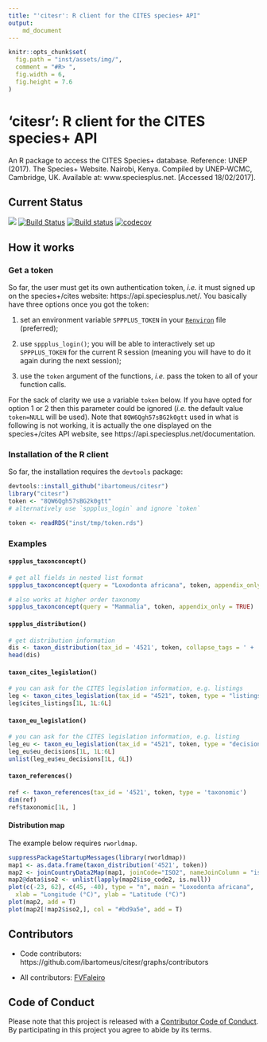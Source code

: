 ```yaml
---
title: "'citesr': R client for the CITES species+ API"
output:
    md_document
---
```



```r
knitr::opts_chunk$set(
  fig.path = "inst/assets/img/",
  comment = "#R> ",
  fig.width = 6,
  fig.height = 7.6
)
```

# 'citesr': R client for the CITES species+ API

An R package to access the CITES Species+ database. Reference:
UNEP (2017). The Species+ Website. Nairobi, Kenya. Compiled by UNEP-WCMC,
Cambridge, UK. Available at: www.speciesplus.net. [Accessed 18/02/2017].

## Current Status

![](https://img.shields.io/badge/citesr-InDevelopment-d7ae67.svg)
[![Build Status](https://travis-ci.org/ibartomeus/citesr.svg?branch=master)](https://travis-ci.org/ibartomeus/citesr)
[![Build status](https://ci.appveyor.com/api/projects/status/j8u04bwan0kqpn0f?svg=true)](https://ci.appveyor.com/project/KevCaz/citesr)
[![codecov](https://codecov.io/gh/ibartomeus/citesr/branch/master/graph/badge.svg)](https://codecov.io/gh/ibartomeus/citesr)


## How it works

### Get a token

So far, the user must get its own authentication token, *i.e.* it must
signed up on the species+/cites website: https://api.speciesplus.net/.
You basically have three options once you got the token:

1. set an environment variable `SPPPLUS_TOKEN` in your [`Renviron`](https://stat.ethz.ch/R-manual/R-devel/library/base/html/Startup.html) file (preferred);

2. use `sppplus_login()`; you will be able to interactively set up `SPPPLUS_TOKEN`
for the current R session (meaning you will have to do it again during the next session);

3. use the `token` argument of the functions, *i.e.* pass the token to all of your
function calls.


For the sack of clarity we use a variable `token` below. If you have opted
for option 1 or 2 then this parameter could be ignored (*i.e.* the default
value `token=NULL` will be used). Note that `8QW6Qgh57sBG2k0gtt` used in what
is following is not working, it is actually the one displayed on the
species+/cites API website, see https://api.speciesplus.net/documentation.



### Installation of the R client

So far, the installation requires the `devtools` package:

```R
devtools::install_github("ibartomeus/citesr")
library("citesr")
token <- "8QW6Qgh57sBG2k0gtt"
# alternatively use `sppplus_login` and ignore `token`
```

```R
token <- readRDS("inst/tmp/token.rds")
```

### Examples

#### `sppplus_taxonconcept()`

```R
# get all fields in nested list format
sppplus_taxonconcept(query = "Loxodonta africana", token, appendix_only = TRUE)
```

```R
# also works at higher order taxonomy
sppplus_taxonconcept(query = "Mammalia", token, appendix_only = TRUE)
```



#### `sppplus_distribution()`

```R
# get distribution information
dis <- taxon_distribution(tax_id = '4521', token, collapse_tags = ' + ')
head(dis)
```

#### `taxon_cites_legislation()`

```R
# you can ask for the CITES legislation information, e.g. listings
leg <- taxon_cites_legislation(tax_id = "4521", token, type = "listings")
leg$cites_listings[1L, 1L:6L]
```

#### `taxon_eu_legislation()`

```R
# you can ask for the CITES legislation information, e.g. listing
leg_eu <- taxon_eu_legislation(tax_id = "4521", token, type = "decisions")
leg_eu$eu_decisions[1L, 1L:6L]
unlist(leg_eu$eu_decisions[1L, 6L])
```

#### `taxon_references()`

```R
ref <- taxon_references(tax_id = '4521', token, type = 'taxonomic')
dim(ref)
ref$taxonomic[1L, ]
```



#### Distribution map

The example below requires `rworldmap`.

```R
suppressPackageStartupMessages(library(rworldmap))
map1 <- as.data.frame(taxon_distribution('4521', token))
map2 <- joinCountryData2Map(map1, joinCode="ISO2", nameJoinColumn = "iso_code2", nameCountryColumn = "name")
map2@data$iso2 <- unlist(lapply(map2$iso_code2, is.null))
plot(c(-23, 62), c(45, -40), type = "n", main = "Loxodonta africana",
  xlab = "Longitude (°C)", ylab = "Latitude (°C)")
plot(map2, add = T)
plot(map2[!map2$iso2,], col = "#bd9a5e", add = T)
```

## Contributors

- Code contributors: https://github.com/ibartomeus/citesr/graphs/contributors

- All contributors: [FVFaleiro](https://github.com/FVFaleiro)




## Code of Conduct

Please note that this project is released with a [Contributor Code of Conduct](CONDUCT.md).
By participating in this project you agree to abide by its terms.
